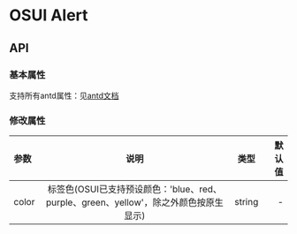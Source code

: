 
<Meta title="设计文档/Tag 标签"  />

# OSUI Alert

## API

### 基本属性

支持所有antd属性：见[antd文档](https://ant.design/components/tag-cn/)

### 修改属性

|参数|说明|类型|默认值|
|:---|:----:|:---:|------:|
|color|标签色(OSUI已支持预设颜色：'blue、red、purple、green、yellow'，除之外颜色按原生显示)|string|-|

<Preview>
  <Story name="Demo" story={stories.Demo} />
</Preview>
